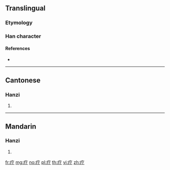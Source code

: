 {{also|療}}
==Translingual==

===Etymology===
{{Han simp|療|f=尞|t=了}}

===Han character===
{{Han char|rn=104|rad=疒|as=02|sn=7|four=|canj=KNN|ids=⿸疒了}}

====References====
* {{Han ref|kx=0769.091|hdz=42659.120|uh=7597|ud=30103}}

----

==Cantonese==

===Hanzi===
{{yue-hanzi|jyut=liu4|y=liu4|tra=療}}

# {{defn|lang=yue|sort=疒02}}

----

==Mandarin==

===Hanzi===
{{cmn-hanzi|tra=療|pin=[[liáo]] ([[liao2]])|wg=liao<sup>2</sup>}}

# {{defn|lang=cmn|sort=疒02}}

[[fr:疗]]
[[mg:疗]]
[[no:疗]]
[[pl:疗]]
[[th:疗]]
[[vi:疗]]
[[zh:疗]]